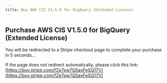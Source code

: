 ```yaml
---
title: Buy AWS CIS V1.5.0 for BigQuery (Extended License)
---
```



<Head>
  <meta httpEquiv="refresh" content="5; url='https://buy.stripe.com/fZe7sw7Q5axFeSQ17V'" />
</Head>

## Purchase AWS CIS V1.5.0 for BigQuery (Extended License)

You will be redirected to a Stripe checkout page to complete your purchase in 5 seconds…

If the page does not redirect automatically, please click this link: [https://buy.stripe.com/fZe7sw7Q5axFeSQ17V](https://buy.stripe.com/fZe7sw7Q5axFeSQ17V)
